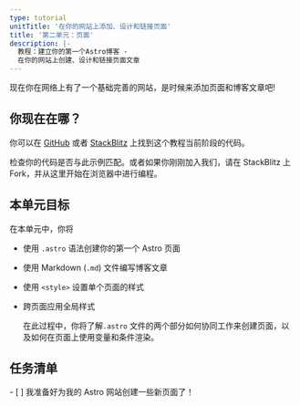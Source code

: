 ```yaml
---
type: tutorial
unitTitle: '在你的网站上添加、设计和链接页面'
title: '第二单元：页面'
description: |-
  教程：建立你的第一个Astro博客 -
  在你的网站上创建、设计和链接页面文章
---
```


现在你在网络上有了一个基础完善的网站，是时候来添加页面和博客文章吧!

## 你现在在哪？

你可以在 [GitHub](https://github.com/withastro/blog-tutorial-demo/tree/unit-2/start) 或者 [StackBlitz](https://stackblitz.com/github/withastro/blog-tutorial-demo/tree/unit-2/start?file=src/pages/index.astro) 上找到这个教程当前阶段的代码。

检查你的代码是否与此示例匹配。或者如果你刚刚加入我们，请在 StackBlitz 上 Fork，并从这里开始在浏览器中进行编程。

## 本单元目标

在本单元中，你将
- 使用 `.astro` 语法创建你的第一个 Astro 页面
- 使用 Markdown (`.md`) 文件编写博客文章
- 使用 `<style>` 设置单个页面的样式
- 跨页面应用全局样式

  在此过程中，你将了解`.astro` 文件的两个部分如何协同工作来创建页面，以及如何在页面上使用变量和条件渲染。

<Box icon="check-list">

## 任务清单

<Checklist>
- [ ] 我准备好为我的 Astro 网站创建一些新页面了！
</Checklist>
</Box>
